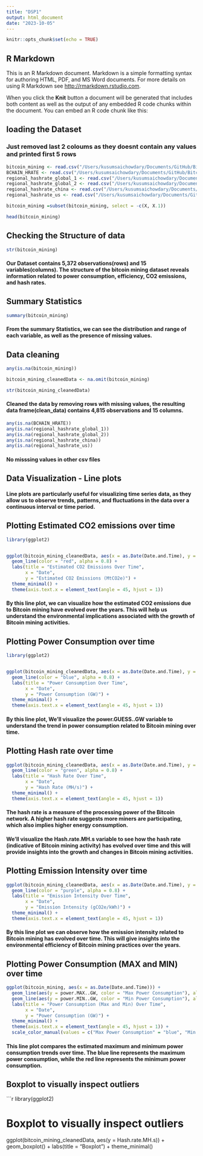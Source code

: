 ```yaml
---
title: "DSP1"
output: html_document
date: "2023-10-05"
---
```


```r
knitr::opts_chunk$set(echo = TRUE)
```

## R Markdown

This is an R Markdown document. Markdown is a simple formatting syntax for authoring HTML, PDF, and MS Word documents. For more details on using R Markdown see <http://rmarkdown.rstudio.com>.

When you click the **Knit** button a document will be generated that includes both content as well as the output of any embedded R code chunks within the document. You can embed an R code chunk like this:

## loading the Dataset
### Just removed last 2 coloums as they doesnt contain any values and printed first 5 rows

```r
bitcoin_mining <- read.csv("/Users/kusumsaichowdary/Documents/GitHub/Bitcoin_mining/bitcoin_mining.csv")
BCHAIN_HRATE <- read.csv("/Users/kusumsaichowdary/Documents/GitHub/Bitcoin_mining/BCHAIN-HRATE.csv")
regional_hashrate_global_1 <- read.csv("/Users/kusumsaichowdary/Documents/GitHub/Bitcoin_mining/Regional harshrate global 1.csv")
regional_hashrate_global_2 <- read.csv("/Users/kusumsaichowdary/Documents/GitHub/Bitcoin_mining/Regional harshrate global 2.csv")
regional_hashrate_china <- read.csv("/Users/kusumsaichowdary/Documents/GitHub/Bitcoin_mining/Regional harshrate in China.csv")
regional_hashrate_us <- read.csv("/Users/kusumsaichowdary/Documents/GitHub/Bitcoin_mining/Regional harshrate in US.csv")

bitcoin_mining =subset(bitcoin_mining, select = -c(X, X.1))

head(bitcoin_mining)
```


## Checking the Structure of data

```r
str(bitcoin_mining)

```
#### Our Dataset contains 5,372 observations(rows) and 15 variables(columns). The structure of the bitcoin mining dataset reveals information related to power consumption, efficiency, CO2 emissions, and hash rates.


## Summary Statistics
```r

summary(bitcoin_mining)
```
#### From the summary Statistics, we can see the distribution and range of each variable, as well as the presence of missing values.

## Data cleaning


```r

any(is.na(bitcoin_mining))

bitcoin_mining_cleanedData <- na.omit(bitcoin_mining)

str(bitcoin_mining_cleanedData)
```

#### Cleaned the data by removing rows with missing values, the resulting data frame(clean_data) contains 4,815 observations and 15 columns.



```r
any(is.na(BCHAIN_HRATE))
any(is.na(regional_hashrate_global_1))
any(is.na(regional_hashrate_global_2))
any(is.na(regional_hashrate_china))
any(is.na(regional_hashrate_us))


```
#### No misssing values in other csv files

## Data Visualization - Line plots

#### Line plots are particularly useful for visualizing time series data, as they allow us to observe trends, patterns, and fluctuations in the data over a continuous interval or time period.


## Plotting Estimated CO2 emissions over time



```r

library(ggplot2)


ggplot(bitcoin_mining_cleanedData, aes(x = as.Date(Date.and.Time), y = Estimated..MtCO2e)) +
  geom_line(color = "red", alpha = 0.8) +
  labs(title = "Estimated CO2 Emissions Over Time",
       x = "Date",
       y = "Estimated CO2 Emissions (MtCO2e)") +
  theme_minimal() +
  theme(axis.text.x = element_text(angle = 45, hjust = 1))


```

#### By this line plot, we can visualize how the estimated CO2 emissions due to Bitcoin mining have evolved over the years. This will help us understand the environmental implications associated with the growth of Bitcoin mining activities.



## Plotting Power Consumption over time



```r

library(ggplot2)


ggplot(bitcoin_mining_cleanedData, aes(x = as.Date(Date.and.Time), y = power.GUESS..GW)) +
  geom_line(color = "blue", alpha = 0.8) +
  labs(title = "Power Consumption Over Time",
       x = "Date",
       y = "Power Consumption (GW)") +
  theme_minimal() +
  theme(axis.text.x = element_text(angle = 45, hjust = 1))


```

#### By this line plot, We'll visualize the power.GUESS..GW variable to understand the trend in power consumption related to Bitcoin mining over time.



## Plotting Hash rate over time




```r

ggplot(bitcoin_mining_cleanedData, aes(x = as.Date(Date.and.Time), y = Hash.rate.MH.s)) +
  geom_line(color = "green", alpha = 0.8) +
  labs(title = "Hash Rate Over Time",
       x = "Date",
       y = "Hash Rate (MH/s)") +
  theme_minimal() +
  theme(axis.text.x = element_text(angle = 45, hjust = 1))


```



#### The hash rate is a measure of the processing power of the Bitcoin network. A higher hash rate suggests more miners are participating, which also implies higher energy consumption.

#### We'll visualize the Hash.rate.MH.s variable to see how the hash rate (indicative of Bitcoin mining activity) has evolved over time and this will provide insights into the growth and changes in Bitcoin mining activities.


## Plotting Emission Intensity over time


```r

ggplot(bitcoin_mining_cleanedData, aes(x = as.Date(Date.and.Time), y = Emission.intensity..gCO2e.kWh)) +
  geom_line(color = "purple", alpha = 0.8) +
  labs(title = "Emission Intensity Over Time",
       x = "Date",
       y = "Emission Intensity (gCO2e/kWh)") +
  theme_minimal() +
  theme(axis.text.x = element_text(angle = 45, hjust = 1))


```


#### By this line plot we can observe how the emission intensity related to Bitcoin mining has evolved over time. This will give insights into the environmental efficiency of Bitcoin mining practices over the years.


## Plotting Power Consumption (MAX and MIN) over time


```r


ggplot(bitcoin_mining, aes(x = as.Date(Date.and.Time))) +
  geom_line(aes(y = power.MAX..GW, color = "Max Power Consumption"), alpha = 0.8) +
  geom_line(aes(y = power.MIN..GW, color = "Min Power Consumption"), alpha = 0.8) +
  labs(title = "Power Consumption (Max and Min) Over Time",
       x = "Date",
       y = "Power Consumption (GW)") +
  theme_minimal() +
  theme(axis.text.x = element_text(angle = 45, hjust = 1)) +
  scale_color_manual(values = c("Max Power Consumption" = "blue", "Min Power Consumption" = "red"))


```



#### This line plot compares the estimated maximum and minimum power consumption trends over time. The blue line represents the maximum power consumption, while the red line represents the minimum power consumption.


## Boxplot to visually inspect outliers

```r

library(ggplot2)



# Boxplot to visually inspect outliers
ggplot(bitcoin_mining_cleanedData, aes(y = Hash.rate.MH.s)) +
  geom_boxplot() +
  labs(title = "Boxplot ") +
  theme_minimal()



